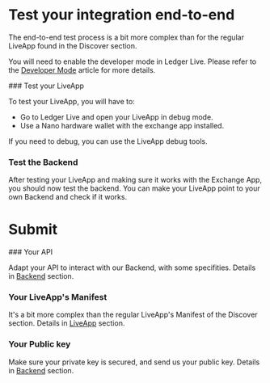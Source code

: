 
# Test your integration end-to-end 

The end-to-end test process is a bit more complex than for the regular LiveApp found in the Discover section. 

You will need to enable the developer mode in Ledger Live. 
Please refer to the [Developer Mode](../../discover/developer-mode) article for more details.

<Steps>
### Test your LiveApp
   
To test your LiveApp, you will have to: 
- Go to Ledger Live and open your LiveApp in debug mode.
- Use a Nano hardware wallet with the exchange app installed. 

If you need to debug, you can use the LiveApp debug tools.

### Test the Backend
 
After testing your LiveApp and making sure it works with the Exchange App, you should now test the backend. You can make your LiveApp point to your own Backend and check if it works.


</Steps>


# Submit

<Steps>
### Your API
 
Adapt your API to interact with our Backend, with some specifities. Details in [Backend](providers-backend) section.
 
### Your LiveApp's Manifest
 
It's a bit more complex than the regular LiveApp's Manifest of the Discover section. Details in [LiveApp](providers-liveapp) section.

### Your Public key

Make sure your private key is secured, and send us your public key. Details in [Backend](providers-backend) section.

</Steps>
